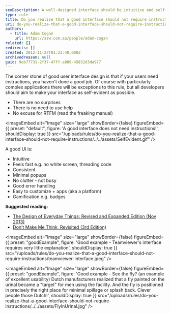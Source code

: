 ```yaml
---
seoDescription: A well-designed interface should be intuitive and self-explanent, eliminating the need for instructions.
type: rule
title: Do you realize that a good interface should not require instructions?
uri: do-you-realize-that-a-good-interface-should-not-require-instructions
authors:
  - title: Adam Cogan
    url: https://ssw.com.au/people/adam-cogan
related: []
redirects: []
created: 2012-11-27T01:23:48.000Z
archivedreason: null
guid: 9eb77731-2f37-47ff-a089-45832d3da977
---
```


The corner stone of good user interface design is that if your users need instructions, you haven't done a good job. Of course with particularly complex applications there will be exceptions to this rule, but all developers should aim to make your interface as self-evident as possible.
- There are no surprises
- There is no need to use help
- No excuse for RTFM (read the freaking manual)


<imageEmbed
  alt="Image"
  size="large"
  showBorder={false}
  figureEmbed={{
    preset: "default",
    figure: 'A good interface does not need instructions!',
    shouldDisplay: true
  }}
  src="/uploads/rules/do-you-realize-that-a-good-interface-should-not-require-instructions/../../assets/SelfEvident.gif"
/>

A good UI is:

- Intuitive
- Feels fast e.g. no white screen, threading code
- Consistent
- Minimal popups
- No clutter - not busy
- Good error handling
- Easy to customize + apps (aka a platform)
- Gamification e.g. badges

**Suggested reading:**

- [The Design of Everyday Things: Revised and Expanded Edition (Nov 2013)](https://www.amazon.com/Design-Everyday-Things-Revised-Expanded/dp/0465050654)
- [Don’t Make Me Think, Revisited (3rd Edition)](https://www.amazon.com/Dont-Make-Think-Revisited-Usability/dp/0321965515)

<imageEmbed
  alt="Image"
  size="large"
  showBorder={false}
  figureEmbed={{
    preset: "goodExample",
    figure: 'Good example - Teamviewer\'s interface requires very little explanation',
    shouldDisplay: true
  }}
  src="/uploads/rules/do-you-realize-that-a-good-interface-should-not-require-instructions/teamviewer-interface.jpeg"
/>

<imageEmbed
  alt="Image"
  size="large"
  showBorder={false}
  figureEmbed={{
    preset: "goodExample",
    figure: 'Good example - See the fly? (an example of excellent usability) Dutch manufacturers realized that a fly painted on the urinal became a "target" for men using the facility. And the fly is positioned in precisely the right place for minimal spillage or splash back. Clever people those Dutch!',
    shouldDisplay: true
  }}
  src="/uploads/rules/do-you-realize-that-a-good-interface-should-not-require-instructions/../../assets/FlyInUrinal.jpg"
/>
